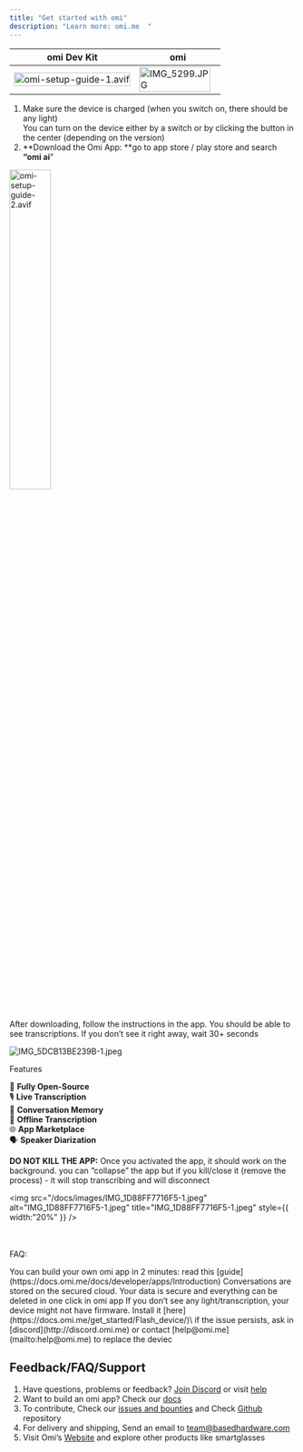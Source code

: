 ```yaml
---
title: "Get started with omi"
description: "Learn more: omi.me  "
---
```


| omi Dev Kit                                                                                                                                                                                                                                                                                                                                                                                                                                                                                                                                                                                                                                                                                                         | omi                                                                                                             |
| ------------------------------------------------------------------------------------------------------------------------------------------------------------------------------------------------------------------------------------------------------------------------------------------------------------------------------------------------------------------------------------------------------------------------------------------------------------------------------------------------------------------------------------------------------------------------------------------------------------------------------------------------------------------------------------------------------------------- | --------------------------------------------------------------------------------------------------------------- |
| <img src="/docs/images/omi-setup-guide-1.avif" alt="omi-setup-guide-1.avif" width="100%"> | <img src="/docs/images/IMG_5299.JPG" alt="IMG_5299.JPG" width="96%"> |

1. Make sure the device is charged (when you switch on, there should be any light) \
   You can turn on the device either by a switch or by clicking the button in the center (depending on the version)
2. **Download the Omi App: **go to app store / play store and search **“omi ai**”

<img src="/docs/images/omi-setup-guide-2.avif" alt="omi-setup-guide-2.avif" width="38%">

After downloading, follow the instructions in the app. You should be able to see transcriptions. If you don’t see it right away, wait 30\+ seconds

![IMG_5DCB13BE239B-1.jpeg](/docs/images/IMG_5DCB13BE239B-1.jpeg)

Features

🚀 **Fully Open-Source** \
🎙️ **Live Transcription** \
🧠 **Conversation Memory** \
📡 **Offline Transcription** \
🌐 **App Marketplace**\
🗣️ **Speaker Diarization**

**DO NOT KILL THE APP:** Once you activated the app, it should work on the background. you can “collapse” the app but if you kill/close it (remove the process) - it will stop transcribing and will disconnect

<img
  src="/docs/images/IMG_1D88FF7716F5-1.jpeg"
  alt="IMG_1D88FF7716F5-1.jpeg"
  title="IMG_1D88FF7716F5-1.jpeg"
  style={{ width:"20%" }}
/>

\
\
FAQ:

<AccordionGroup>
  <Accordion title="How can I build my own app?" icon="sparkles">
    You can build your own omi app in 2 minutes: read this [guide](https://docs.omi.me/docs/developer/apps/Introduction)
  </Accordion>
  <Accordion title="Where the conversations are stored?" icon="sparkles">
    Conversations are stored on the secured cloud. Your data is secure and everything can be deleted in one click in omi app
  </Accordion>
  <Accordion title="I don't see the light / transcription">
    If you don’t see any light/transcription, your device might not have firmware. Install it [here](https://docs.omi.me/get_started/Flash_device/)\
    if the issue persists, ask in [discord](http://discord.omi.me) or contact [help@omi.me](mailto:help@omi.me) to replace the deviec
  </Accordion>
</AccordionGroup>


## Feedback/FAQ/Support

1. Have questions, problems or feedback? [Join Discord](http://discord.omi.me) or visit [help](https://intercom.help/omi-37041f50f654/en)
2. Want to build an omi app? Check our [docs](https://docs.omi.me/docs/developer/apps/Introduction) 
3. To contribute, Check our [issues and bounties](https://github.com/BasedHardware/omi/issues) and Check [Github](https://github.com/BasedHardware/Friend/) repository 
4. For delivery and shipping, Send an email to [team@basedhardware.com](mailto:team@basedhardware.com)
5. Visit Omi’s [Website](https://basedhardware.com/) and explore other products like smartglasses
